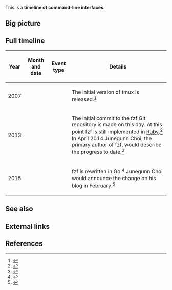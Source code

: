 This is a '''timeline of command-line interfaces'''.

==Big picture==

==Full timeline==

<!--
* TODO add things like term mode, eshell, etc. for emacs
* TODO add when terminal emulator added to neovim
* TODO add ipython/jupyter console (as a "new generation" command-line interface, supporting multi-line input, graphics, syntax highlighting, etc., it is very interesting)
* TODO include stuff from https://www.wezm.net/technical/2019/10/useful-command-line-tools/
* TODO include stuff from https://boyter.org/posts/my-list-of-useful-command-line-tools/
-->

{| class="sortable wikitable"
|-
! Year !! Month and date !! Event type !! Details
|-
| 2007 || {{dts|November 20}} || || The initial version of tmux is released.<ref>{{cite web |url=https://raw.githubusercontent.com/tmux/tmux/master/CHANGES |title=CHANGES |accessdate=March 26, 2017}}</ref>
|-
| 2013 || {{dts|October 23}} || || The initial commit to the fzf Git repository is made on this day. At this point fzf is still implemented in [[wikipedia:Ruby (programming language)|Ruby]].<ref>{{cite web |url=https://github.com/junegunn/fzf |title=junegunn/fzf: A command-line fuzzy finder written in Go |accessdate=March 25, 2017}}</ref> In April 2014 Junegunn Choi, the primary author of fzf, would describe the progress to date.<ref>{{cite web |url=https://junegunn.kr/2014/04/fzf+vim+tmux/ |title=fzf + vim + tmux / junegunn.kr |publisher=junegunn.kr |accessdate=March 25, 2017}}</ref>
|-
| 2015 || {{dts|January 1}} || || fzf is rewritten in Go.<ref>{{cite web |url=https://github.com/junegunn/fzf/commit/f3177305d5572b26f135fc045481358b4eb1bf69 |title=Rewrite fzf in Go |accessdate=March 25, 2017}}</ref> Junegunn Choi would announce the change on his blog in February.<ref>{{cite web |url=https://junegunn.kr/2015/02/fzf-in-go/ |title=fzf rewritten in go / junegunn.kr |publisher=junegunn.kr |accessdate=March 25, 2017}}</ref>
|}

==See also==

==External links==

==References==

{{Reflist|30em}}
